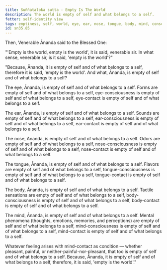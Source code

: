 ```yaml
---
title: Suññataloka sutta - Empty Is The World
description: The world is empty of self and what belongs to a self.
fetter: self-identity view
tags: emptiness, self, world, eye, ear, nose, tongue, body, mind, consciousness, contact, feeling, sn, sn35
id: sn35.85
---
```


Then, Venerable Ānanda said to the Blessed One:

"'Empty is the world, empty is the world', it is said, venerable sir. In what sense, venerable sir, is it said, 'empty is the world'?"

"Because, Ānanda, it is empty of self and of what belongs to a self, therefore it is said, 'empty is the world'. And what, Ānanda, is empty of self and of what belongs to a self?

The eye, Ānanda, is empty of self and of what belongs to a self. Forms are empty of self and of what belongs to a self, eye-consciousness is empty of self and of what belongs to a self, eye-contact is empty of self and of what belongs to a self.

The ear, Ānanda, is empty of self and of what belongs to a self. Sounds are empty of self and of what belongs to a self, ear-consciousness is empty of self and of what belongs to a self, ear-contact is empty of self and of what belongs to a self.

The nose, Ānanda, is empty of self and of what belongs to a self. Odors are empty of self and of what belongs to a self, nose-consciousness is empty of self and of what belongs to a self, nose-contact is empty of self and of what belongs to a self.

The tongue, Ānanda, is empty of self and of what belongs to a self. Flavors are empty of self and of what belongs to a self, tongue-consciousness is empty of self and of what belongs to a self, tongue-contact is empty of self and of what belongs to a self.

The body, Ānanda, is empty of self and of what belongs to a self. Tactile sensations are empty of self and of what belongs to a self, body-consciousness is empty of self and of what belongs to a self, body-contact is empty of self and of what belongs to a self.

The mind, Ānanda, is empty of self and of what belongs to a self. Mental phenomena (thoughts, emotions, memories, and perceptions) are empty of self and of what belongs to a self, mind-consciousness is empty of self and of what belongs to a self, mind-contact is empty of self and of what belongs to a self.

Whatever feeling arises with mind-contact as condition — whether pleasant, painful, or neither-painful-nor-pleasant, that too is empty of self and of what belongs to a self. Because, Ānanda, it is empty of self and of what belongs to a self, therefore, it is said, 'empty is the world'."